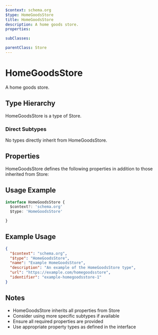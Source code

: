 ```yaml
---
$context: schema.org
$type: HomeGoodsStore
title: HomeGoodsStore
description: A home goods store.
properties:

subClasses:

parentClass: Store
---
```


# HomeGoodsStore

A home goods store.

## Type Hierarchy

HomeGoodsStore is a type of Store.

### Direct Subtypes

No types directly inherit from HomeGoodsStore.

## Properties

HomeGoodsStore defines the following properties in addition to those inherited from Store:



## Usage Example

```typescript
interface HomeGoodsStore {
  $context?: 'schema.org'
  $type: 'HomeGoodsStore'

}
```

## Example Usage

```json
{
  "$context": "schema.org",
  "$type": "HomeGoodsStore",
  "name": "Example HomeGoodsStore",
  "description": "An example of the HomeGoodsStore type",
  "url": "https://example.com/homegoodsstore",
  "identifier": "example-homegoodsstore-1"
}
```

## Notes

- HomeGoodsStore inherits all properties from Store
- Consider using more specific subtypes if available
- Ensure all required properties are provided
- Use appropriate property types as defined in the interface
